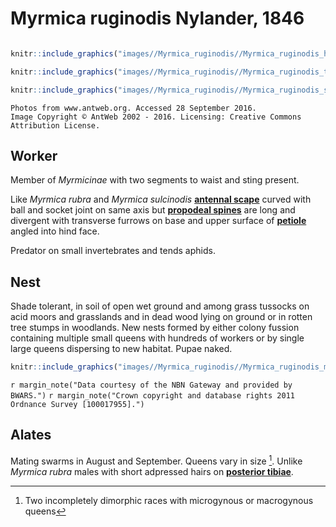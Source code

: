 # **Myrmica ruginodis** Nylander, 1846

```marginfigure
```

```r
knitr::include_graphics("images//Myrmica_ruginodis//Myrmica_ruginodis_head.jpg")
```

```r
knitr::include_graphics("images//Myrmica_ruginodis//Myrmica_ruginodis_top.jpg")
```

```r
knitr::include_graphics("images//Myrmica_ruginodis//Myrmica_ruginodis_side.jpg")
```

```block
Photos from www.antweb.org. Accessed 28 September 2016.
Image Copyright © AntWeb 2002 - 2016. Licensing: Creative Commons Attribution License.
```

## Worker
Member of *Myrmicinae* with two segments to waist and sting present.

Like *Myrmica rubra* and *Myrmica sulcinodis* **[antennal scape](#glossary)** curved with ball and socket joint on same axis but **[propodeal spines](#glossary)** are long and divergent with transverse furrows on base and upper surface of **[petiole](#glossary)** angled into hind face.

Predator on small invertebrates and tends aphids.

## Nest
Shade tolerant, in soil of open wet ground and among grass tussocks on acid moors and grasslands and in dead wood lying on ground or in rotten tree stumps in woodlands. New nests formed by either colony fussion containing multiple small queens with hundreds of workers or by single large queens dispersing to new habitat. Pupae naked.

```r
knitr::include_graphics("images//Myrmica_ruginodis//Myrmica_ruginodis_map.png")
```
`r margin_note("Data courtesy of the NBN Gateway and provided by BWARS.")`
`r margin_note("Crown copyright and database rights 2011 Ordnance Survey [100017955].")`

## Alates
Mating swarms in August and September. Queens vary in size ^[Two incompletely dimorphic races with microgynous or macrogynous queens]. Unlike *Myrmica rubra* males with short adpressed hairs on **[posterior tibiae](#glossary)**.

\pagebreak